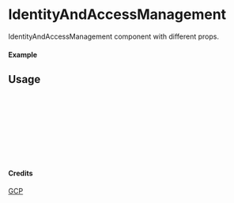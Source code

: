 
<Meta of={IdentityAndAccessManagement} title="GCP/IdentityAndAccessManagement" />

# IdentityAndAccessManagement

IdentityAndAccessManagement component with different props.

#### Example

<Canvas of={IdentityAndAccessManagement.Primary} />

## Usage

```ts
import { IdentityAndAccessManagement } from "yadl-ui";

const Example = () => {
  return (
      <IdentityAndAccessManagement />
  );
};

export default Example;
```

#### Credits
[GCP](https://cloud.google.com/icons)
